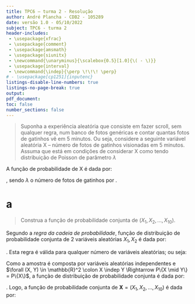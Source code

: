 ```yaml
---
title: TPC6 – turma 2 - Resolução
author: André Plancha - CDB2 - 105289
date: versão 1.0 - 05/10/2022
subject: TPC6 - turma 2
header-includes:
 - \usepackage{xfrac}
 - \usepackage{comment}
 - \usepackage{amsmath}
 - \usepackage{siunitx}
 - \newcommand{\unaryminus}{\scalebox{0.5}[1.0]{\( - \)}}
 - \usepackage{interval}
 - \newcommand{\indep}{\perp \!\!\! \perp}
# - \usepackage[cp1251]{inputenc}
listings-disable-line-numbers: true
listings-no-page-break: true
output:
pdf_document:
toc: false
number_sections: false
---
```


> Suponha a experiência aleatória que consiste em fazer scroll, sem qualquer regra, num
banco de fotos genéricas e contar quantas fotos de gatinhos vê em 5 minutos. Ou seja,
considere a seguinte variável aleatória X – número de fotos de gatinhos visionadas em 5
minutos. Assuma que está em condições de considerar X como tendo distribuição de Poisson
de parâmetro $\lambda$

A função de probabilidade de X é dada por:
```{=latex}
\begin{align}
f(k; \lambda) = P\{X = k \}= \frac{\lambda^k e^{-\lambda}}{k!}
\end{align}
```
, sendo $\lambda$ o número de fotos de gatinhos por \qty{5}{\minute}.

# a

>  Construa a função de probabilidade conjunta de $(X_1, X_2, \dots , X_10)$.

Segundo a *regra da cadeia de probabilidade*, função de distribuição de probabilidade conjunta de 2 variáveis aleatórias $X_1, X_2$ é dada por:
```{=latex}
\begin{align}
p_{X,Y}(x,y) &=\mathrm {P} \{X=x, Y=y\} \\
             &=\mathrm {P} \{Y=y\mid X=x\}\cdot \mathrm {P} \{X=x\}=\mathrm {P} \{X=x\mid Y=y\}\cdot \mathrm {P} \{Y=y\}
\end{align}
```
. Esta regra é válida para qualquer número de variáveis aleatórias; ou seja:
```{=latex}
\begin{align}
p_{X_1, X_2, \dots, X_n}(x_1, x_2, \dots, x_n) &=\mathrm {P} \{X_1=x_1, X_2=x_2, \dots, X_n=x_n\}
\end{align}
```
Como a amostra é composta por variáveis aleatórias independentes e $\forall (X, Y) \in \mathbb{R}^2 \colon X \indep Y \Rightarrow P\{X \mid Y\} = P\{X\}$, a função de distribuição de probabilidade conjunta é dada por:
```{=latex}
\begin{align}
p_{X_1, X_2, \dots, X_n}(x_1, x_2, \dots, x_n) &=\mathrm {P} \{X_1=x_1\}\times \mathrm {P} \{X_2=x_2\}\times \dots \times \mathrm {P} \{X_n=x_n\} \\
&= \prod_{i=1}^{n} \mathrm {P} \{X_i=x_i\}
\end{align}
```
. Logo, a função de probabilidade conjunta de $\boldsymbol{X} = (X_1, X_2, \dots , X_10)$ é dada por:
```{=latex}
\begin{align}
p_{\boldsymbol{X}}(\boldsymbol{x})
&= \prod_{i=1}^{10} \mathrm {P} \{X_i=x_i\} \\
&= \prod_{i=1}^{10} \frac{\lambda^{x_i} e^{-\lambda}}{x_i!}
\end{align}
```


